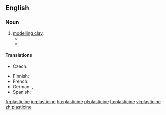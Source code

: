 {{also|Plasticine}}
==English==
{{wikipedia}}

===Noun===
{{en-noun}}

# [[modelling clay]].
#* {{quote-book|year=1909|title=The Teaching of Geography|author=William James Sutherland|url=http://books.google.com/books?id=TVgmAAAAMAAJ&pgis=1
|passage=Models; how to make paper pulp models; salt and flour models; sand models; plasticine models; chalk and pencil models.}}
#* {{quote-book|year=1920|author=D. H. Lawrence|title=[[S:Women in Love/Chapter XVI|Women in Love]]
|passage=Hermione Roddice suggested we should ask Gudrun to teach her to draw and to model in clay. You know Winnie is astonishingly clever with that plasticine stuff. Hermione declares she is an artist.}}

====Translations====
{{trans-top|modeling clay}}
* Czech: {{t-|cs|plastelína|f}}
{{trans-mid}}
* Finnish: {{t|fi|muovailuvaha}}
* French: {{t|fr|pâte à modeler|f}}
* German: {{t-|cs|Knete|f}}, {{t-|cs|Knetmasse|f}}
* Spanish: {{t|es|plastilina|f}}
{{trans-bottom}}

[[fr:plasticine]]
[[io:plasticine]]
[[hu:plasticine]]
[[pl:plasticine]]
[[ta:plasticine]]
[[vi:plasticine]]
[[zh:plasticine]]